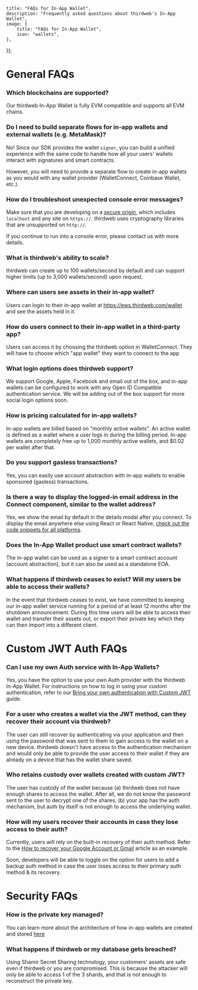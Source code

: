
	title: "FAQs for In-App Wallet",
	description: "Frequently asked questions about thirdweb's In-App Wallet",
	image: {
		title: "FAQs for In-App Wallet",
		icon: "wallets",
	},
});

# General FAQs

### Which blockchains are supported?

Our thirdweb In-App Wallet is fully EVM compatible and supports all EVM chains.

### Do I need to build separate flows for in-app wallets and external wallets (e.g. MetaMask)?

No! Since our SDK provides the wallet `signer`, you can build a unified experience with the same code to handle how all your users' wallets interact with signatures and smart contracts.

However, you will need to provide a separate flow to create in-app wallets as you would with any wallet provider (WalletConnect, Coinbase Wallet, etc.).

### How do I troubleshoot unexpected console error messages?

Make sure that you are developing on a [secure origin](https://www.chromium.org/Home/chromium-security/prefer-secure-origins-for-powerful-new-features/), which includes `localhost` and any site on `https://`. thirdweb uses cryptography libraries that are unsupported on `http://`.

If you continue to run into a console error, please contact us with more details.

### What is thirdweb's ability to scale?

thirdweb can create up to 100 wallets/second by default and can support higher limits (up to 3,000 wallets/second) upon request.

### Where can users see assets in their in-app wallet?

Users can login to their in-app wallet at https://ews.thirdweb.com/wallet and see the assets held in it.

### How do users connect to their in-app wallet in a third-party app?

Users can access it by choosing the thirdweb option in WalletConnect. They will have to choose which "app wallet" they want to connect to the app

### What login options does thirdweb support?

We support Google, Apple, Facebook and email out of the box, and in-app wallets can be configured to work with any Open ID Compatible authentication service. We will be adding out of the box support for more social login options soon.

### How is pricing calculated for in-app wallets?

In-app wallets are billed based on "monthly active wallets". An active wallet is defined as a wallet where a user logs in during the billing period. In-app wallets are completely free up to 1,000 monthly active wallets, and $0.02 per wallet after that.

### Do you support gasless transactions?

Yes, you can easily use account abstraction with in-app wallets to enable sponsored (gasless) transactions.

### Is there a way to display the logged-in email address in the Connect component, similar to the wallet address?

Yes, we show the email by default in the details modal after you connect. To display the email anywhere else using React or React Native, [check out the code snippets for all platforms](/connect/in-app-wallet/how-to/interact-with-wallets#get-the-user-email).

### Does the In-App Wallet product use smart contract wallets?

The in-app wallet can be used as a signer to a smart contract account (account abstraction), but it can also be used as a standalone EOA.

### What happens if thirdweb ceases to exist? Will my users be able to access their wallets?

In the event that thirdweb ceases to exist, we have committed to keeping our in-app wallet service running for a period of at least 12 months after the shutdown announcement. During this time users will be able to access their wallet and transfer their assets out, or export their private key which they can then import into a different client.

# Custom JWT Auth FAQs

### Can I use my own Auth service with In-App Wallets?

Yes, you have the option to use your own Auth provider with the thirdweb In-App Wallet. For instructions on how to log in using your custom authentication, refer to our [Bring your own authentication with Custom JWT](https://docs.withpaper.com/reference/authenticate-a-user#bring-your-own-authentication-with-custom-jwt-advanced) guide.

### For a user who creates a wallet via the JWT method, can they recover their account via thirdweb?

The user can still recover by authenticating via your application and then using the password that was sent to them to gain access to the wallet on a new device. thirdweb doesn't have access to the authentication mechanism and would only be able to provide the user access to their wallet if they are already on a device that has the wallet share saved.

### Who retains custody over wallets created with custom JWT?

The user has custody of the wallet because (a) thirdweb does not have enough shares to access the wallet. After all, we do not know the password sent to the user to decrypt one of the shares, (b) your app has the auth mechanism, but auth by itself is not enough to access the underlying wallet.

### How will my users recover their accounts in case they lose access to their auth?

Currently, users will rely on the built-in recovery of their auth method. Refer to the [How to recover your Google Account or Gmail](https://support.google.com/accounts/answer/7682439?hl=en) article as an example.

Soon, developers will be able to toggle on the option for users to add a backup auth method in case the user loses access to their primary auth method & its recovery.

# Security FAQs

### How is the private key managed?

You can learn more about the architecture of how in-app wallets are created and stored [here](/connect/in-app-wallet/how-it-works)

### What happens if thirdweb or my database gets breached?

Using Shamir Secret Sharing technology, your customers' assets are safe even if thirdweb or you are compromised. This is because the attacker will only be able to access 1 of the 3 shards, and that is not enough to reconstruct the private key.
